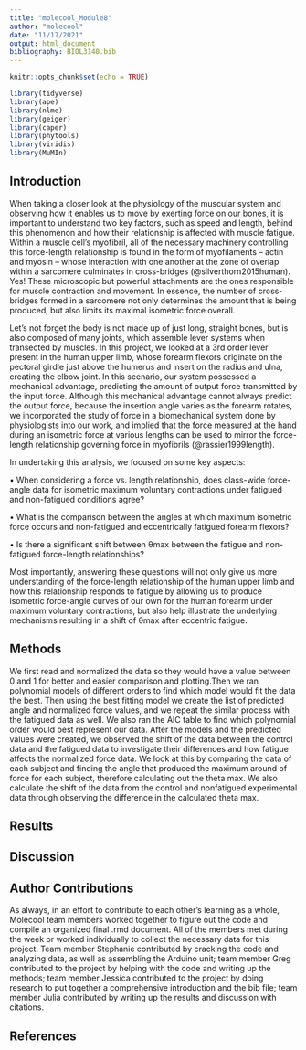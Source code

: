 ```yaml
---
title: "molecool_Module8"
author: "molecool"
date: "11/17/2021"
output: html_document
bibliography: BIOL3140.bib
---
```


```r
knitr::opts_chunk$set(echo = TRUE)
```

```r
library(tidyverse)
library(ape)
library(nlme)
library(geiger)
library(caper)
library(phytools)
library(viridis)
library(MuMIn)
```
## Introduction

When taking a closer look at the physiology of the muscular system and observing how it enables us to move by exerting force on our bones, it is important to understand two key factors, such as speed and length, behind this phenomenon and how their relationship is affected with muscle fatigue. Within a muscle cell’s myofibril, all of the necessary machinery controlling this force-length relationship is found in the form of myofilaments – actin and myosin – whose interaction with one another at the zone of overlap within a sarcomere culminates in cross-bridges (@silverthorn2015human). Yes! These microscopic but powerful attachments are the ones responsible for muscle contraction and movement. In essence, the number of cross-bridges formed in a sarcomere not only determines the amount that is being produced, but also limits its maximal isometric force overall. 

Let’s not forget the body is not made up of just long, straight bones, but is also composed of many joints, which assemble lever systems when transected by muscles. In this project, we looked at a 3rd order lever present in the human upper limb, whose forearm flexors originate on the pectoral girdle just above the humerus and insert on the radius and ulna, creating the elbow joint. In this scenario, our system possessed a mechanical advantage, predicting the amount of output force transmitted by the input force. Although this mechanical advantage cannot always predict the output force, because the insertion angle varies as the forearm rotates, we incorporated the study of force in a biomechanical system done by physiologists into our work, and implied that the force measured at the hand during an isometric force at various lengths can be used to mirror the force-length relationship governing force in myofibrils (@rassier1999length).

In undertaking this analysis, we focused on some key aspects:

  •	When considering a force vs. length relationship, does class-wide force-angle data for isometric maximum voluntary contractions under fatigued and non-fatigued conditions agree?

  •	What is the comparison between the angles at which maximum isometric force occurs and non-fatigued and eccentrically fatigued forearm flexors?
  
  •	 Is there a significant shift between θmax between the fatigue and non-fatigued force-length relationships?
  
Most importantly, answering these questions will not only give us more understanding of the force-length relationship of the human upper limb and how this relationship responds to fatigue by allowing us to produce isometric force-angle curves of our own for the human forearm under maximum voluntary contractions, but also help illustrate the underlying mechanisms resulting in a shift of θmax after eccentric fatigue.

## Methods 

We first read and normalized the data so they would have a value between 0 and 1 for better and easier comparison and plotting.Then we ran polynomial models of different orders to find which model would fit the data the best. Then using the best fitting model we create the list of predicted angle and normalized force values, and we repeat the similar process with the fatigued data as well. We also ran the AIC table to find which polynomial order would best represent our data. After the models and the predicted values were created, we observed the shift of the data between the control data and the fatigued data to investigate their differences and how fatigue affects the normalized force data. We look at this by comparing the data of each subject and finding the angle that produced the maximum around of force for each subject, therefore calculating out the theta max. We also calculate the shift of the data from the control and nonfatigued experimental data through observing the difference in the calculated theta max.

## Results

## Discussion

## Author Contributions

As always, in an effort to contribute to each other's learning as a whole, Molecool team members worked together to figure out the code and compile an organized final .rmd document. All of the members met during the week or worked individually to collect the necessary data for this project. Team member Stephanie contributed by cracking the code and analyzing data, as well as assembling the Arduino unit; team member Greg contributed to the project by helping with the code and writing up the methods; team member Jessica contributed to the project by doing research to put together a comprehensive introduction and the bib file; team member Julia contributed by writing up the results and discussion with citations.

## References 